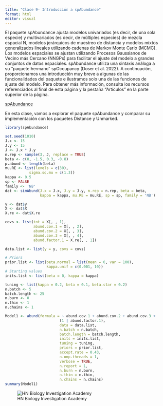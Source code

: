 ```yaml
---
title: "Clase 9- Introducción a spAbundance"
format: html
editor: visual
---
```


El paquete spAbundance ajusta modelos univariados (es decir, de una sola especie) y multivariados (es decir, de múltiples especies) de mezcla espacial N, modelos jerárquicos de muestreo de distancia y modelos mixtos generalizados lineales utilizando cadenas de Markov Monte Carlo (MCMC). Los modelos espaciales se ajustan utilizando Procesos Gaussianos de Vecino más Cercano (NNGPs) para facilitar el ajuste del modelo a grandes conjuntos de datos espaciales. spAbundance utiliza una sintaxis análoga a su "paquete hermano" spOccupancy (Doser et al. 2022). A continuación, proporcionamos una introducción muy breve a algunas de las funcionalidades del paquete e ilustramos solo una de las funciones de ajuste del modelo. Para obtener más información, consulta los recursos referenciados al final de esta página y la pestaña "Artículos" en la parte superior de la página.

[spAbundance](https://www.jeffdoser.com/files/spabundance-web/)

En esta clase, vamos a explorar el paquete spAbundance y comparar su implementación con los paquetes Distance y Unmarked.

```r
library(spAbundance)
```

```r
set.seed(1010)
J.x <- 15
J.y <- 15
J <- J.x * J.y
n.rep <- sample(3, J, replace = TRUE)
beta <- c(0, -1.5, 0.3, -0.8)
p.abund <- length(beta)
mu.RE <- list(levels = c(30),
	       sigma.sq.mu = c(1.3))
kappa <- 0.5
sp <- FALSE 
family <- 'NB'
dat <- simAbund(J.x = J.x, J.y = J.y, n.rep = n.rep, beta = beta, 
                kappa = kappa, mu.RE = mu.RE, sp = sp, family = 'NB')

y <- dat$y
X <- dat$X
X.re <- dat$X.re

covs <- list(int = X[, , 1], 
             abund.cov.1 = X[, , 2], 
             abund.cov.2 = X[, , 3], 
             abund.cov.3 = X[, , 4],
             abund.factor.1 = X.re[, , 1])

data.list <- list(y = y, covs = covs)

# Priors
prior.list <- list(beta.normal = list(mean = 0, var = 100),
                   kappa.unif = c(0.001, 10)) 
# Starting values
inits.list <- list(beta = 0, kappa = kappa)

tuning <- list(kappa = 0.2, beta = 0.1, beta.star = 0.2)
n.batch <- 5
batch.length <- 25
n.burn <- 0
n.thin <- 1
n.chains <- 1
```

```r
Model1 <- abund(formula = ~ abund.cov.1 + abund.cov.2 + abund.cov.3 + 
                         (1 | abund.factor.1),
                         data = data.list, 
                         n.batch = n.batch, 
                         batch.length = batch.length, 
                         inits = inits.list, 
                         tuning = tuning,
                         priors = prior.list, 
                         accept.rate = 0.43, 
                         n.omp.threads = 1, 
                         verbose = TRUE, 
                         n.report = 1,
                         n.burn = n.burn,
                         n.thin = n.thin,
                         n.chains = n.chains) 
summary(Model1)
```

![HN Biology Investigation Academy](HN%20Cursos%20publicidad/HN%20Biology%20Inv%20large.jpg)
